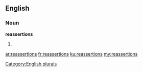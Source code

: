==English==

===Noun===
'''reassertions'''

# {{plural of|[[reassertion]]}}

[[Category:English plurals]]

[[ar:reassertions]]
[[fr:reassertions]]
[[ku:reassertions]]
[[my:reassertions]]
